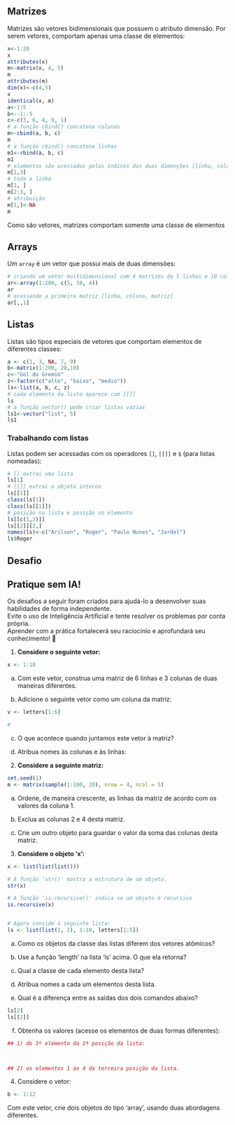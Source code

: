 ## Matrizes

Matrizes são vetores bidimensionais que possuem o atributo dimensão. Por serem vetores, comportam apenas uma classe de elementos:

```r
x<-1:20
x
attributes(x)
m<-matrix(x, 4, 5)
m
attributes(m)
dim(x)<-c(4,5)
x
identical(x, m)
a<-1:5
b<--1:-5
c<-c(3, 6, 4, 9, 1)
# a função cbind() concatena colunas
m<-cbind(a, b, c)       
m
# a função rbind() concatena linhas  
m1<-rbind(a, b, c)
m1
# elementos são acessados pelos índices das duas dimenções [linha, coluna]
m[1,3]
# toda a linha
m[1, ]
m[2:3, ]
# atribuição
m[1,]<-NA
m
```

::: callout-important
Como são vetores, matrizes comportam somente uma classe de elementos
:::

## Arrays

Um `array` é um vetor que possui mais de duas dimensões:

```r
# criando um vetor multidimensional com 4 matrizes de 5 linhas e 10 colunas
ar<-array(1:200, c(5, 10, 4))
ar
# acessando a primeira matriz [linha, coluna, matriz]
ar[,,1]                          
```

## Listas

Listas são tipos especiais de vetores que comportam elementos de diferentes classes:

```r
a <- c(1, 3, NA, 7, 9)
b<-matrix(1:200, 20,10)
c<-"Gol do Gremio"
z<-factor(c("alto", "baixo", "medio"))
ls<-list(a, b, c, z)
# cada elemento da lista aparece com [[]]
ls                    
# a função vector() pode criar listas vazias
ls1<-vector("list", 5)   
ls1
```

### Trabalhando com listas

Listas podem ser acessadas com os operadores `[]`, `[[]]` e `$` (para listas nomeadas):

```r
# [] extrai uma lista
ls[1]        
# [[]] extrai o objeto interno
ls[[1]]           
class(ls[1])
class(ls[[1]])
# posição na lista e posição no elemento
ls[[c(1,2)]]      
ls[[2]][2,]
names(ls)<-c("Arilson", "Roger", "Paulo Nunes", "Jardel")
ls$Roger
```

## Desafio

::: callout-tip
## Pratique sem IA!

Os desafios a seguir foram criados para ajudá-lo a desenvolver suas habilidades de forma independente.\
Evite o uso de Inteligência Artificial e tente resolver os problemas por conta própria.\
Aprender com a prática fortalecerá seu raciocínio e aprofundará seu conhecimento! 🚀
:::

1.  **Considere o seguinte vetor:**

```r
x <- 1:18
```

a)  Com este vetor, construa uma matriz de 6 linhas e 3 colunas de duas maneiras diferentes.


b)  Adicione o seguinte vetor como um coluna da matriz:

```r
v <- letters[1:6]

#
```

c)  O que acontece quando juntamos este vetor à matriz?


d)  Atribua nomes às colunas e às linhas:


2.  **Considere a seguinte matriz:**

```r
set.seed(1)
m <- matrix(sample(1:100, 20), nrow = 4, ncol = 5)
```

a)  Ordene, de maneira crescente, as linhas da matriz de acordo com os valores da coluna 1.


b)  Exclua as colunas 2 e 4 desta matriz.


c)  Crie um outro objeto para guardar o valor da soma das colunas desta matriz.


3.  **Considere o objeto 'x':**

```r
x <- list(list(list()))

# A função 'str()' mostra a estrutura de um objeto.
str(x) 

# A função 'is.recursive()' indica se um objeto é recursivo
is.recursive(x) 


# Agora conside a seguinte lista:
ls <- list(list(1, 2), 1:10, letters[1:5])
```

a)  Como os objetos da classe das listas diferem dos vetores atômicos?

b)  Use a função 'length' na lista 'ls' acima. O que ela retorna?


c)  Qual a classe de cada elemento desta lista?


d)  Atribua nomes a cada um elementos desta lista.


e)  Qual é a diferença entre as saídas dos dois comandos abaixo?

```r
ls[2]
ls[[2]]
```

f)  Obtenha os valores (acesse os elementos de duas formas diferentes):

```r
## 1) do 3º elemento da 2ª posição da lista:



## 2) os elementos 1 ao 4 da terceira posição da lista.
```

4.  Considere o vetor:

```r
b <- 1:12
```

Com este vetor, crie dois objetos do tipo 'array', usando duas abordagens diferentes.
